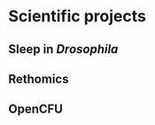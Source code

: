 # Scientific projects {#projects -}

## Sleep in *Drosophila* {-}

## Rethomics {-}

## OpenCFU{-}

